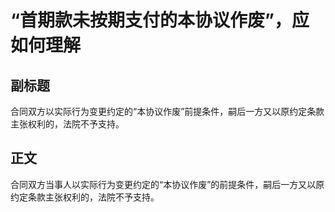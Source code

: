 # “首期款未按期支付的本协议作废”，应如何理解
## 副标题
合同双方以实际行为变更约定的“本协议作废”前提条件，嗣后一方又以原约定条款主张权利的，法院不予支持。
## 正文
合同双方当事人以实际行为变更约定的“本协议作废”的前提条件，嗣后一方又以原约定条款主张权利的，法院不予支持。